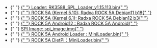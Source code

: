 
<ul>
  <li style={{ display: `${props.loader ? "block" : "none"}` }}>
    {" "}
    <a href="https://dl.radxa.com/rock5/sw/images/loader/rock-5a/rk3588_spl_loader_v1.15.113.bin">
      {" "}
      Loader: RK3588_SPL_Loader_v1.15.113.bin{" "}
    </a>
  </li>
  <li style={{ display: `${props.system_img ? "block" : "none"}` }}>
    {" "}
    <a href="https://github.com/radxa-build/rock-5a/releases/download/b18/rock-5a_debian_bullseye_kde_b18.img.xz">
      {" "}
      ROCK 5A (Kernel 5.10): Radxa ROCK 5A Debian11 b18{" "}
    </a>
  </li>
  <li style={{ display: `${props.system_img ? "block" : "none"}` }}>
    {" "}
    <a href="https://github.com/radxa-build/rock-5a/releases/download/rsdk-b3/rock-5a_bookworm_kde_b3.output.img.xz">
      {" "}
      ROCK 5A (Kernel 6.1): Radxa ROCK 5A Debian12 b3{" "}
    </a>
  </li>
  <li style={{ display: `${props.system_img ? "block" : "none"}` }}>
    {" "}
    <a href="https://github.com/radxa/manifests/releases/download/radxa-rock5a-20241129/Rock5A-Android12-r14-gms-20241129-gpt.zip">
      {" "}
      ROCK 5A Android12 : Radxa ROCK 5A Android{" "}
    </a>
  </li>
  <li style={{ display: `${props.spi_img ? "block" : "none"}` }}>
    {" "}
    <a
      href="https://dl.radxa.com/rock5/5a/images/rock-5a-spi-image-20230412.img"
      alt="spi image"
    >
      SPI Image: spi_image.img{" "}
    </a>
  </li>
  <li style={{ display: `${props.miniloader ? "block" : "none"}` }}>
    {" "}
    <a
      href="https://dl.radxa.com/rock5/5itx/images/MiniLoaderAll.bin"
      alt="MiniLoader"
    >
      {" "}
      ROCK 5A Android Loader : MiniLoader.bin{" "}
    </a>
  </li>
  <li style={{ display: `${props.dietpi ? "block" : "none"}` }}>
    {" "}
    <a
      href="https://dietpi.com/downloads/images/DietPi_ROCK5A-ARMv8-Bookworm.img.xz"
      alt="Diet Pi"
    >
      {" "}
      ROCK 5A DietPi：MiniLoader.bin{" "}
    </a>
  </li>
</ul>
